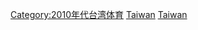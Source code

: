 {{Portal|台灣|體育}}
{{Year by category
|m=2
|c=0
|d=1
|y=5
|cat=台灣體育
|sortkey=Sport
|parent=21世纪各年台湾体育
|subcat=2015年台灣
}}

[[Category:2010年代台湾体育|Category:2010年代台湾体育]]
[[Category:2015年亞洲體育|Taiwan]]
[[Category:2015年各國體育|Taiwan]]